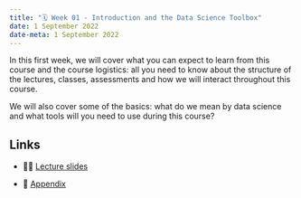 ---
title: "🗓️ Week 01 - Introduction and the Data Science Toolbox"
date: 1 September 2022
date-meta: 1 September 2022
---

In this first week, we will cover what you can expect to learn from this course and the course logistics: all you need to know about the structure of the lectures, classes, assessments and how we will interact throughout this course. 

We will also cover some of the basics: what do we mean by data science and what tools will you need to use during this course?


## Links

- 👨‍🏫 [Lecture slides](/weeks/week01/lecture.qmd)

- 🔖 [Appendix](/weeks/week01/appendix.qmd)
